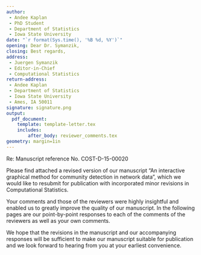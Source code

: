 ```yaml
---
author: 
 - Andee Kaplan 
 - PhD Student 
 - Department of Statistics 
 - Iowa State University
date: "`r format(Sys.time(), '%B %d, %Y')`"
opening: Dear Dr. Symanzik,
closing: Best regards,
address: 
 - Juergen Symanzik
 - Editor-in-Chief
 - Computational Statistics
return-address:
 - Andee Kaplan
 - Department of Statistics
 - Iowa State University
 - Ames, IA 50011
signature: signature.png
output:
  pdf_document:
    template: template-letter.tex
    includes:
        after_body: reviewer_comments.tex
geometry: margin=1in
---
```


Re: Manuscript reference No. COST-D-15-00020

Please find attached a revised version of our manuscript "An interactive graphical method for community detection in network data", which we would like to resubmit for publication with incorporated minor revisions in Computational Statistics.

Your comments and those of the reviewers were highly insightful and enabled us to greatly improve
the quality of our manuscript. In the following pages are our point-by-point responses to each of the
comments of the reviewers as well as your own comments.

We hope that the revisions in the manuscript and our accompanying responses will be sufficient to make
our manuscript suitable for publication and we look forward to hearing from you at your earliest convenience. 
